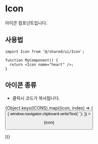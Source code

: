 
<Meta title="Components/Icon" of={IconStories} />

# Icon

아이콘 컴포넌트입니다.

<Canvas>
  <Story of={IconStories.Default} />
</Canvas>
<Controls />

## 사용법

```tsx
import Icon from '@/shared/ui/Icon';

function MyComponent() {
  return <Icon name="heart" />;
}
```

## 아이콘 종류

- 클릭시 코드가 복사됩니다.

<div
  style={{
    display: 'grid',
    gridTemplateColumns: 'repeat(auto-fill, minmax(6rem, auto))',
    gap: '1em',
  }}
>
  {Object.keys(ICONS).map((icon, index) => (
    <button
      style={{ background: 'none', border: 0, cursor: 'pointer' }}
      onClick={() => {
        window.navigator.clipboard.writeText(`<Icon name=${icon} />`);
      }}
    >
      <p style={{ fontSize: '1.2rem', margin: '0 0 0.5em' }}>{icon}</p>
      <Icon name={icon} key={index} size={32} />
    </button>

))}

</div>
